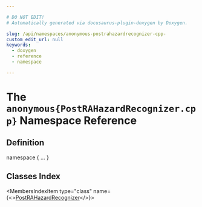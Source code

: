 ```yaml
---

# DO NOT EDIT!
# Automatically generated via docusaurus-plugin-doxygen by Doxygen.

slug: /api/namespaces/anonymous-postrahazardrecognizer-cpp-
custom_edit_url: null
keywords:
  - doxygen
  - reference
  - namespace

---
```





# The `anonymous{PostRAHazardRecognizer.cpp}` Namespace Reference

<DoxygenPage pluginConfig={pluginConfig}>



## Definition

<CodeBlock>namespace &#123; ... &#125;</CodeBlock>

## Classes Index

<MembersIndex>

<MembersIndexItem
  type="class"
  name={<><a href="/docs/api/classes/anonymous-namespace-postrahazardrecognizer-cpp-/postrahazardrecognizer">PostRAHazardRecognizer</a></>}>
</MembersIndexItem>

</MembersIndex>


</DoxygenPage>
